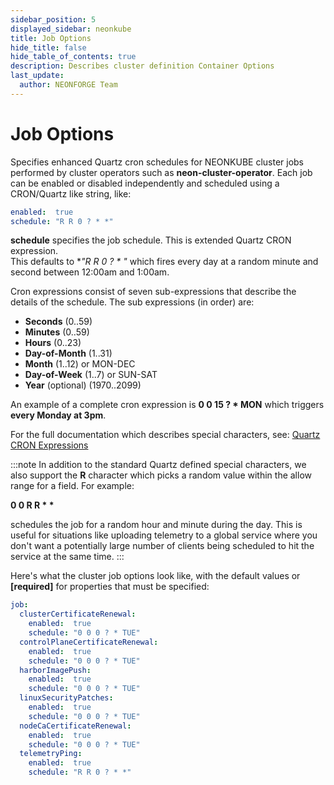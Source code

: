 ```yaml
---
sidebar_position: 5
displayed_sidebar: neonkube
title: Job Options
hide_title: false
hide_table_of_contents: true
description: Describes cluster definition Container Options
last_update:
  author: NEONFORGE Team
---
```



# Job Options

Specifies enhanced Quartz cron schedules for NEONKUBE cluster jobs performed by
cluster operators such as **neon-cluster-operator**.  Each job can be enabled
or disabled independently and scheduled using a CRON/Quartz like string, like:

```yaml
enabled:  true
schedule: "R R 0 ? * *"
```

**schedule** specifies the job schedule. This is extended Quartz CRON expression.  
This defaults to **"R R 0 ? * *"** which fires every day at a random minute and 
second between 12:00am and 1:00am.

Cron expressions consist of seven sub-expressions that describe the details of the 
schedule.  The sub expressions (in order) are:

- **Seconds** (0..59)
- **Minutes** (0..59)
- **Hours** (0..23)
- **Day-of-Month** (1..31)
- **Month** (1..12) or MON-DEC
- **Day-of-Week** (1..7) or SUN-SAT
- **Year** (optional) (1970..2099)

An example of a complete cron expression is **0 0 15 ? * MON** which triggers
**every Monday at 3pm**.

For the full documentation which describes special characters, see: 
[Quartz CRON Expressions](https://www.quartz-scheduler.net/documentation/quartz-3.x/tutorial/crontriggers.html#cron-expressions)

:::note
In addition to the standard Quartz defined special characters, we also
support the <b>R</b> character which picks a random value within the
allow range for a field.  For example:

<b>0 0 R R * *</b>

schedules the job for a random hour and minute during the day.  This is useful
for situations like uploading telemetry to a global service where you don't
want a potentially large number of clients being scheduled to hit the
service at the same time.
:::

Here's what the cluster job options look like, with the default values
or **[required]** for properties that must be specified:

```yaml
job:
  clusterCertificateRenewal:
    enabled:  true
    schedule: "0 0 0 ? * TUE"
  controlPlaneCertificateRenewal:
    enabled:  true
    schedule: "0 0 0 ? * TUE"
  harborImagePush:
    enabled:  true
    schedule: "0 0 0 ? * TUE"
  linuxSecurityPatches:
    enabled:  true
    schedule: "0 0 0 ? * TUE"
  nodeCaCertificateRenewal:
    enabled:  true
    schedule: "0 0 0 ? * TUE"
  telemetryPing:
    enabled:  true
    schedule: "R R 0 ? * *"
```
